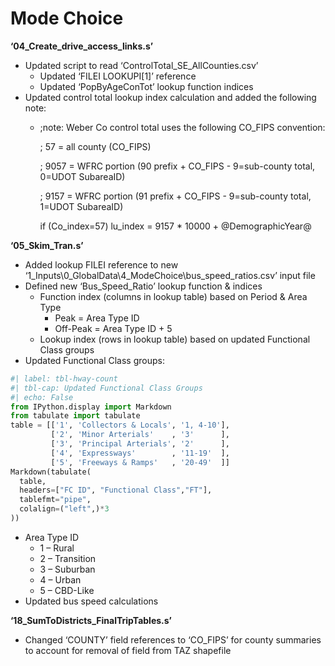 # Mode Choice

**'04_Create_drive_access_links.s'**

 - Updated script to read ‘ControlTotal_SE_AllCounties.csv’
    - Updated ‘FILEI LOOKUPI[1]’ reference
    - Updated ‘PopByAgeConTot’ lookup function indices
 - Updated control total lookup index calculation and added the following note:
    - ::: {.callout-note collapse="true"}
      ;note: Weber Co control total uses the following CO_FIPS convention:

      ;      57 = all county   (CO_FIPS)

      ;    9057 = WFRC portion (90 prefix + CO_FIPS - 9=sub-county total, 0=UDOT  SubareaID)

      ;    9157 = WFRC portion (91 prefix + CO_FIPS - 9=sub-county total, 1=UDOT SubareaID)

      if (Co_index=57)  lu_index = 9157 * 10000 + @DemographicYear@
      :::

**'05_Skim_Tran.s'**

 - Added lookup FILEI reference to new '1_Inputs\\0_GlobalData\\4_ModeChoice\\bus_speed_ratios.csv' input file
 - Defined new 'Bus_Speed_Ratio' lookup function & indices
   - Function index (columns in lookup table) based on Period & Area Type
      - Peak        = Area Type ID
      - Off-Peak = Area Type ID + 5
   - Lookup index (rows in lookup table) based on updated Functional Class groups
 - Updated Functional Class groups:

```python
#| label: tbl-hway-count
#| tbl-cap: Updated Functional Class Groups
#| echo: False
from IPython.display import Markdown
from tabulate import tabulate
table = [['1', 'Collectors & Locals', '1, 4-10'],
         ['2', 'Minor Arterials'    , '3'      ],
         ['3', 'Principal Arterials', '2'      ],
         ['4', 'Expressways'        , '11-19'  ],
         ['5', 'Freeways & Ramps'   , '20-49'  ]]
Markdown(tabulate(
  table, 
  headers=["FC ID", "Functional Class","FT"],
  tablefmt="pipe", 
  colalign=("left",)*3
))
```

 - Area Type ID
   - 1 – Rural
   - 2 – Transition
   - 3 – Suburban
   - 4 – Urban
   - 5 – CBD-Like
 - Updated bus speed calculations


**'18_SumToDistricts_FinalTripTables.s'**

 - Changed 'COUNTY' field references to 'CO_FIPS' for county summaries to account for removal of field from TAZ shapefile
